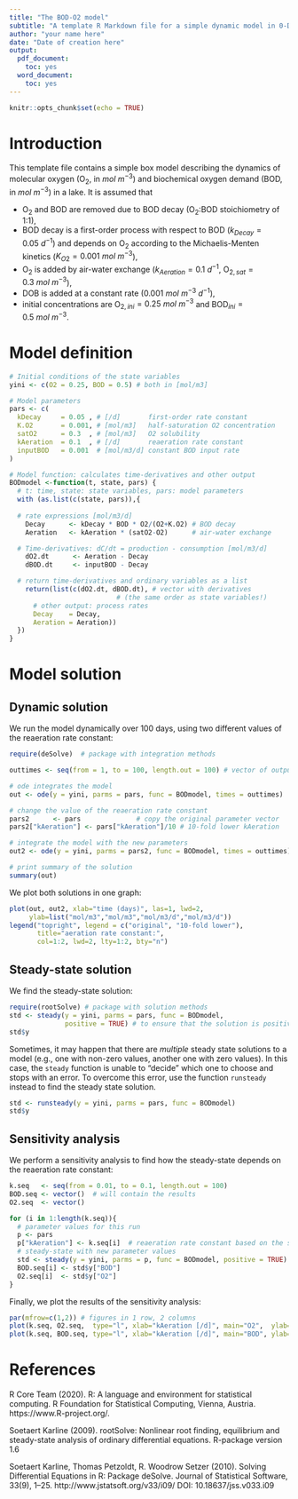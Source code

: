```yaml
---
title: "The BOD-O2 model"
subtitle: "A template R Markdown file for a simple dynamic model in 0-D"
author: "your name here"
date: "Date of creation here"
output:
  pdf_document:
    toc: yes
  word_document:
    toc: yes
---
```


```r
knitr::opts_chunk$set(echo = TRUE)
```

# Introduction

This template file contains a simple box model describing the dynamics of molecular oxygen (O$_2$, in $mol~m^{-3}$) and biochemical oxygen demand (BOD, in $mol~m^{-3}$) in a lake. It is assumed that 

* O$_2$ and BOD are removed due to BOD decay (O$_2$:BOD stoichiometry of 1:1),
* BOD decay is a first-order process with respect to BOD ($k_{Decay} = 0.05~d^{-1}$) and depends on O$_2$ according to the Michaelis-Menten kinetics ($K_{O2}=0.001~mol~m^{-3}$),
* O$_2$ is added by air-water exchange ($k_{Aeration}=0.1~d^{-1}$, O$_{2,sat} = 0.3~mol~m^{-3}$),
* DOB is added at a constant rate ($0.001~mol~m^{-3}~d^{-1}$),
* initial concentrations are O$_{2,ini}=0.25~mol~m^{-3}$ and BOD$_{ini} = 0.5~mol~m^{-3}$.

# Model definition

```r
# Initial conditions of the state variables
yini <- c(O2 = 0.25, BOD = 0.5) # both in [mol/m3]

# Model parameters
pars <- c(
  kDecay     = 0.05 , # [/d]       first-order rate constant
  K.O2       = 0.001, # [mol/m3]   half-saturation O2 concentration
  satO2      = 0.3  , # [mol/m3]   O2 solubility
  kAeration  = 0.1  , # [/d]       reaeration rate constant
  inputBOD   = 0.001  # [mol/m3/d] constant BOD input rate
)

# Model function: calculates time-derivatives and other output
BODmodel <-function(t, state, pars) { 
  # t: time, state: state variables, pars: model parameters
  with (as.list(c(state, pars)),{
 
  # rate expressions [mol/m3/d]
    Decay      <- kDecay * BOD * O2/(O2+K.O2) # BOD decay
    Aeration   <- kAeration * (satO2-O2)      # air-water exchange

  # Time-derivatives: dC/dt = production - consumption [mol/m3/d]
    dO2.dt      <- Aeration - Decay
    dBOD.dt     <- inputBOD - Decay

  # return time-derivatives and ordinary variables as a list     
    return(list(c(dO2.dt, dBOD.dt), # vector with derivatives 
                           # (the same order as state variables!)
      # other output: process rates
      Decay    = Decay,
      Aeration = Aeration))    
  })
}
```

# Model solution

## Dynamic solution

We run the model dynamically over 100 days, using two different values of the reaeration rate constant: 

```r
require(deSolve)  # package with integration methods

outtimes <- seq(from = 1, to = 100, length.out = 100) # vector of output times

# ode integrates the model
out <- ode(y = yini, parms = pars, func = BODmodel, times = outtimes)                

# change the value of the reaeration rate constant
pars2      <- pars              # copy the original parameter vector
pars2["kAeration"] <- pars["kAeration"]/10 # 10-fold lower kAeration

# integrate the model with the new parameters
out2 <- ode(y = yini, parms = pars2, func = BODmodel, times = outtimes)                
```

```r
# print summary of the solution
summary(out)
```

We plot both solutions in one graph:

```r
plot(out, out2, xlab="time (days)", las=1, lwd=2,
     ylab=list("mol/m3","mol/m3","mol/m3/d","mol/m3/d"))
legend("topright", legend = c("original", "10-fold lower"),
       title="aeration rate constant:", 
       col=1:2, lwd=2, lty=1:2, bty="n")
```

## Steady-state solution

We find the steady-state solution:

```r
require(rootSolve) # package with solution methods
std <- steady(y = yini, parms = pars, func = BODmodel, 
              positive = TRUE) # to ensure that the solution is positive
std$y
```

Sometimes, it may happen that there are *multiple* steady state solutions to a model (e.g., one with non-zero values, another one with zero values). In this case, the ``steady`` function is unable to "decide" which one to choose and stops with an error. To overcome this error, use the function ``runsteady`` instead to find the steady state solution.

```r
std <- runsteady(y = yini, parms = pars, func = BODmodel)
std$y
```

## Sensitivity analysis

We perform a sensitivity analysis to find how the steady-state depends on the reaeration rate constant:

```r
k.seq   <- seq(from = 0.01, to = 0.1, length.out = 100)
BOD.seq <- vector()  # will contain the results
O2.seq  <- vector()

for (i in 1:length(k.seq)){
  # parameter values for this run
  p <- pars
  p["kAeration"] <- k.seq[i]  # reaeration rate constant based on the sequence
  # steady-state with new parameter values
  std <- steady(y = yini, parms = p, func = BODmodel, positive = TRUE)  
  BOD.seq[i] <- std$y["BOD"]
  O2.seq[i]  <- std$y["O2"]
}
```

Finally, we plot the results of the sensitivity analysis:

```r
par(mfrow=c(1,2)) # figures in 1 row, 2 columns
plot(k.seq, O2.seq,  type="l", xlab="kAeration [/d]", main="O2",  ylab="mol/m3")
plot(k.seq, BOD.seq, type="l", xlab="kAeration [/d]", main="BOD", ylab="mol/m3")
```

# References

R Core Team (2020). R: A language and environment for statistical computing. R Foundation for Statistical Computing, Vienna, Austria. https://www.R-project.org/.
  
Soetaert Karline (2009).  rootSolve: Nonlinear root finding, equilibrium and steady-state analysis of ordinary differential equations.  R-package version 1.6
  
Soetaert Karline, Thomas Petzoldt, R. Woodrow Setzer (2010). Solving Differential Equations in R: Package deSolve. Journal of Statistical Software, 33(9), 1--25. http://www.jstatsoft.org/v33/i09/ DOI: 10.18637/jss.v033.i09
  
